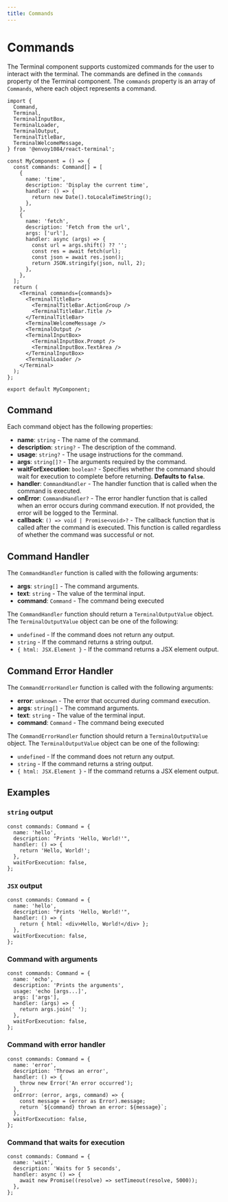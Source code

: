 ```yaml
---
title: Commands
---
```


# Commands

The Terminal component supports customized commands for the user to interact with the terminal. The commands are defined in the `commands` property of the Terminal component. The `commands` property is an array of `Commands`, where each object represents a command.

```tsx
import {
  Command,
  Terminal,
  TerminalInputBox,
  TerminalLoader,
  TerminalOutput,
  TerminalTitleBar,
  TerminalWelcomeMessage,
} from '@envoy1084/react-terminal';

const MyComponent = () => {
  const commands: Command[] = [
    {
      name: 'time',
      description: 'Display the current time',
      handler: () => {
        return new Date().toLocaleTimeString();
      },
    },
    {
      name: 'fetch',
      description: 'Fetch from the url',
      args: ['url'],
      handler: async (args) => {
        const url = args.shift() ?? '';
        const res = await fetch(url);
        const json = await res.json();
        return JSON.stringify(json, null, 2);
      },
    },
  ];
  return (
    <Terminal commands={commands}>
      <TerminalTitleBar>
        <TerminalTitleBar.ActionGroup />
        <TerminalTitleBar.Title />
      </TerminalTitleBar>
      <TerminalWelcomeMessage />
      <TerminalOutput />
      <TerminalInputBox>
        <TerminalInputBox.Prompt />
        <TerminalInputBox.TextArea />
      </TerminalInputBox>
      <TerminalLoader />
    </Terminal>
  );
};

export default MyComponent;
```

## Command

Each command object has the following properties:

- **name**: `string` - The name of the command.
- **description**: `string?` - The description of the command.
- **usage**: `string?` - The usage instructions for the command.
- **args**: `string[]?` - The arguments required by the command.
- **waitForExecution**: `boolean?` - Specifies whether the command should wait for execution to complete before returning. **Defaults to `false`**.
- **handler**: `CommandHandler` - The handler function that is called when the command is executed.
- **onError**: `CommandHandler?` - The error handler function that is called when an error occurs during command execution. If not provided, the error will be logged to the Terminal.
- **callback**: `() => void | Promise<void>?` - The callback function that is called after the command is executed. This function is called regardless of whether the command was successful or not.

## Command Handler

The `CommandHandler` function is called with the following arguments:

- **args**: `string[]` - The command arguments.
- **text**: `string` - The value of the terminal input.
- **command**: `Command` - The command being executed

The `CommandHandler` function should return a `TerminalOutputValue` object. The `TerminalOutputValue` object can be one of the following:

- `undefined` - If the command does not return any output.
- `string` - If the command returns a string output.
- `{ html: JSX.Element }` - If the command returns a JSX element output.

## Command Error Handler

The `CommandErrorHandler` function is called with the following arguments:

- **error**: `unknown` - The error that occurred during command execution.
- **args**: `string[]` - The command arguments.
- **text**: `string` - The value of the terminal input.
- **command**: `Command` - The command being executed

The `CommandErrorHandler` function should return a `TerminalOutputValue` object. The `TerminalOutputValue` object can be one of the following:

- `undefined` - If the command does not return any output.
- `string` - If the command returns a string output.
- `{ html: JSX.Element }` - If the command returns a JSX element output.

## Examples

### `string` output

```tsx
const commands: Command = {
  name: 'hello',
  description: "Prints 'Hello, World!'",
  handler: () => {
    return 'Hello, World!';
  },
  waitForExecution: false,
};
```

### `JSX` output

```tsx
const commands: Command = {
  name: 'hello',
  description: "Prints 'Hello, World!'",
  handler: () => {
    return { html: <div>Hello, World!</div> };
  },
  waitForExecution: false,
};
```

### Command with arguments

```tsx
const commands: Command = {
  name: 'echo',
  description: 'Prints the arguments',
  usage: 'echo [args...]',
  args: ['args'],
  handler: (args) => {
    return args.join(' ');
  },
  waitForExecution: false,
};
```

### Command with error handler

```tsx
const commands: Command = {
  name: 'error',
  description: 'Throws an error',
  handler: () => {
    throw new Error('An error occurred');
  },
  onError: (error, args, command) => {
    const message = (error as Error).message;
    return `${command} thrown an error: ${message}`;
  },
  waitForExecution: false,
};
```

### Command that waits for execution

```tsx
const commands: Command = {
  name: 'wait',
  description: 'Waits for 5 seconds',
  handler: async () => {
    await new Promise((resolve) => setTimeout(resolve, 5000));
  },
};
```
